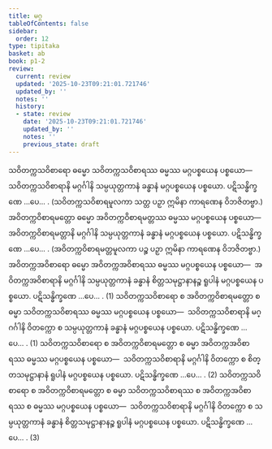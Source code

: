 ```yaml
---
title: မဂ္ဂ
tableOfContents: false
sidebar:
  order: 12
type: tipitaka
basket: ab
book: p1-2
review:
  current: review
  updated: '2025-10-23T09:21:01.721746'
  updated_by: ''
  notes: ''
  history:
  - state: review
    date: '2025-10-23T09:21:01.721746'
    updated_by: ''
    notes: ''
    previous_state: draft
---
```



<ReviewStatus review={frontmatter.review} showDetails={true} />

<HypothesisAnnotation frontmatter={frontmatter} />

<DynamicBreadcrumb />

<Division number="123" book="p1-2" e="ch" v="37" p="91">

<Paragraph number="535" book="p1-2">
သဝိတက္ကသဝိစာရော ဓမ္မော သဝိတက္ကသဝိစာရဿ ဓမ္မဿ မဂ္ဂပစ္စယေန ပစ္စယော—  သဝိတက္ကသဝိစာရာနိ မဂ္ဂင်္ဂါနိ သမ္ပယုတ္တကာနံ ခန္ဓာနံ မဂ္ဂပစ္စယေန ပစ္စယော. ပဋိသန္ဓိက္ခဏေ …ပေ… .
</Paragraph>

<Paragraph number="536" book="p1-2">
(သဝိတက္ကသဝိစာရမူလကာ သတ္တ ပဉှာ ဣမိနာ ကာရဏေန ဝိဘဇိတဗ္ဗာ.)
</Paragraph>

<Paragraph number="537" book="p1-2">
အဝိတက္ကဝိစာရမတ္တော ဓမ္မော အဝိတက္ကဝိစာရမတ္တဿ ဓမ္မဿ မဂ္ဂပစ္စယေန ပစ္စယော—  အဝိတက္ကဝိစာရမတ္တာနိ မဂ္ဂင်္ဂါနိ သမ္ပယုတ္တကာနံ ခန္ဓာနံ မဂ္ဂပစ္စယေန ပစ္စယော. ပဋိသန္ဓိက္ခဏေ …ပေ… .
</Paragraph>

<Paragraph number="538" book="p1-2">
(အဝိတက္ကဝိစာရမတ္တမူလကာ ပဉ္စ ပဉှာ ဣမိနာ ကာရဏေန ဝိဘဇိတဗ္ဗာ.)
</Paragraph>

<Paragraph number="539" book="p1-2">
အဝိတက္ကအဝိစာရော ဓမ္မော အဝိတက္ကအဝိစာရဿ ဓမ္မဿ မဂ္ဂပစ္စယေန ပစ္စယော—  အဝိတက္ကအဝိစာရာနိ မဂ္ဂင်္ဂါနိ သမ္ပယုတ္တကာနံ ခန္ဓာနံ စိတ္တသမုဋ္ဌာနာနဉ္စ ရူပါနံ မဂ္ဂပစ္စယေန ပစ္စယော. ပဋိသန္ဓိက္ခဏေ …ပေ… . (1)
</Paragraph>

<Paragraph number="540" book="p1-2">
သဝိတက္ကသဝိစာရော စ အဝိတက္ကဝိစာရမတ္တော စ ဓမ္မာ သဝိတက္ကသဝိစာရဿ ဓမ္မဿ မဂ္ဂပစ္စယေန ပစ္စယော—  သဝိတက္ကသဝိစာရာနိ မဂ္ဂင်္ဂါနိ ဝိတက္ကော စ သမ္ပယုတ္တကာနံ ခန္ဓာနံ မဂ္ဂပစ္စယေန ပစ္စယော. ပဋိသန္ဓိက္ခဏေ …ပေ… . (1)
</Paragraph>

<Paragraph number="541" book="p1-2">
သဝိတက္ကသဝိစာရော စ အဝိတက္ကဝိစာရမတ္တော စ ဓမ္မာ အဝိတက္ကအဝိစာရဿ ဓမ္မဿ မဂ္ဂပစ္စယေန ပစ္စယော—  သဝိတက္ကသဝိစာရာနိ မဂ္ဂင်္ဂါနိ ဝိတက္ကော စ စိတ္တသမုဋ္ဌာနာနံ ရူပါနံ မဂ္ဂပစ္စယေန ပစ္စယော. ပဋိသန္ဓိက္ခဏေ …ပေ… . (2)
</Paragraph>

<Paragraph number="542" book="p1-2">
သဝိတက္ကသဝိစာရော စ အဝိတက္ကဝိစာရမတ္တော စ ဓမ္မာ သဝိတက္ကသဝိစာရဿ စ အဝိတက္ကအဝိစာရဿ စ ဓမ္မဿ မဂ္ဂပစ္စယေန ပစ္စယော—  သဝိတက္ကသဝိစာရာနိ မဂ္ဂင်္ဂါနိ ဝိတက္ကော စ သမ္ပယုတ္တကာနံ ခန္ဓာနံ စိတ္တသမုဋ္ဌာနာနဉ္စ ရူပါနံ မဂ္ဂပစ္စယေန ပစ္စယော. ပဋိသန္ဓိက္ခဏေ …ပေ… . (3)
</Paragraph>
</Division>